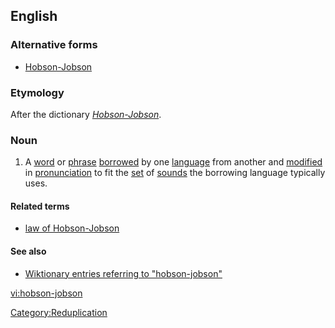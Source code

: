{{wikipedia|Hobson-Jobson}}
==English==

===Alternative forms===
* [[Hobson-Jobson]]

===Etymology===
After the dictionary [[w:Hobson-Jobson|''Hobson-Jobson'']].

===Noun===
{{en-noun|s}}

# A [[word]] or [[phrase]] [[borrow]]ed by one [[language]] from another and [[modify|modified]] in [[pronunciation]] to fit the [[set]] of [[sound]]s the borrowing language typically uses.

====Related terms====
* [[law of Hobson-Jobson]]

====See also====
* [http://en.wiktionary.org/w/index.php?title=Special%3ASearch&redirs=0&search=hobson-jobson&fulltext=Search&ns0=1&ns100=1&title=Special%3ASearch&advanced=1&fulltext=Advanced+search Wiktionary entries referring to "hobson-jobson"]

[[Category:Reduplication]]

[[vi:hobson-jobson]]